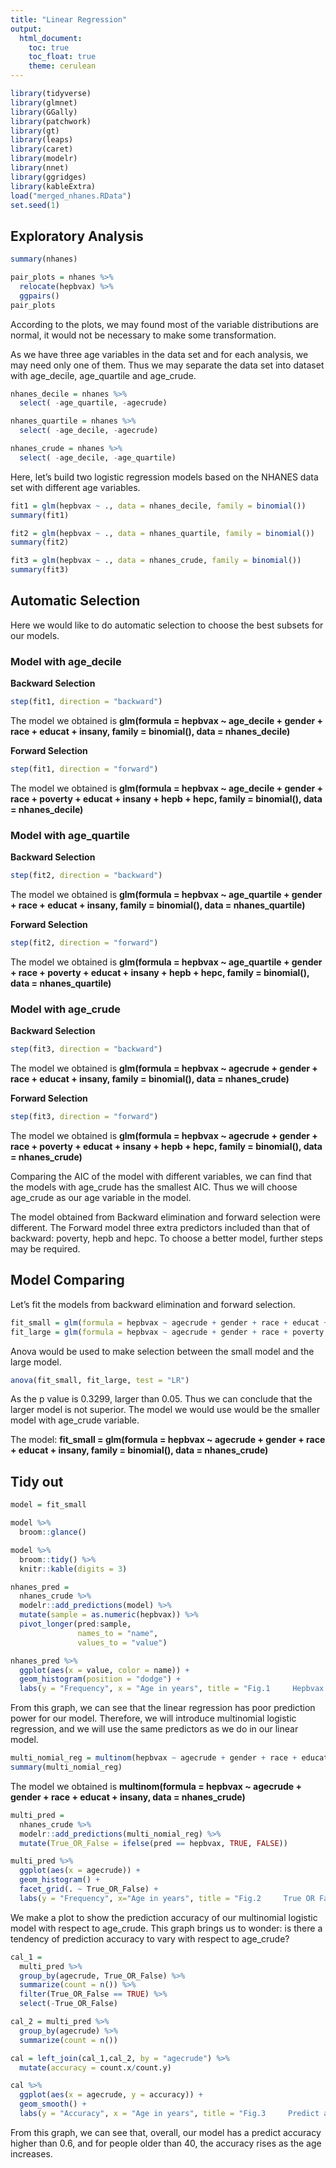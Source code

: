 ```yaml
---
title: "Linear Regression"
output:
  html_document:
    toc: true
    toc_float: true
    theme: cerulean
---
```


```r
library(tidyverse)
library(glmnet)
library(GGally)
library(patchwork)
library(gt)
library(leaps)
library(caret)
library(modelr)
library(nnet)
library(ggridges)
library(kableExtra)
load("merged_nhanes.RData")
set.seed(1)
```

## Exploratory Analysis ##

```r
summary(nhanes)
```

```r
pair_plots = nhanes %>%
  relocate(hepbvax) %>%
  ggpairs()
pair_plots
```

According to the plots, we may found most of the variable distributions are normal, it would not be necessary to make some transformation. 

As we have three age variables in the data set and for each analysis, we may need only one of them. Thus we may separate the data set into dataset with age_decile, age_quartile and age_crude.

```r
nhanes_decile = nhanes %>% 
  select( -age_quartile, -agecrude)

nhanes_quartile = nhanes %>%
  select( -age_decile, -agecrude)

nhanes_crude = nhanes %>%
  select( -age_decile, -age_quartile)
```

Here, let's build two logistic regression models based on the NHANES data set with different age variables.

```r
fit1 = glm(hepbvax ~ ., data = nhanes_decile, family = binomial())
summary(fit1)

fit2 = glm(hepbvax ~ ., data = nhanes_quartile, family = binomial())
summary(fit2)

fit3 = glm(hepbvax ~ ., data = nhanes_crude, family = binomial())
summary(fit3)
```

## Automatic Selection ##

Here we would like to do automatic selection to choose the best subsets for our models.

### Model with age_decile ###

__Backward Selection__
```r
step(fit1, direction = "backward")
```

The model we obtained is __glm(formula = hepbvax ~ age_decile + gender + race + educat + insany, family = binomial(), data = nhanes_decile)__ 

__Forward Selection__
```r
step(fit1, direction = "forward")
```

The model we obtained is __glm(formula = hepbvax ~ age_decile + gender + race + poverty + educat + insany + hepb + hepc, family = binomial(), data = nhanes_decile)__

### Model with age_quartile ###

__Backward Selection__
```r
step(fit2, direction = "backward")
```

The model we obtained is __glm(formula = hepbvax ~ age_quartile + gender + race + educat + insany, family = binomial(), data = nhanes_quartile)__ 

__Forward Selection__
```r
step(fit2, direction = "forward")
```

The model we obtained is __glm(formula = hepbvax ~ age_quartile + gender + race + poverty + educat + insany + hepb + hepc, family = binomial(), data = nhanes_quartile)__

### Model with age_crude ###
__Backward Selection__
```r
step(fit3, direction = "backward")
```

The model we obtained is __glm(formula = hepbvax ~ agecrude + gender + race + educat + insany, family = binomial(), data = nhanes_crude)__ 

__Forward Selection__
```r
step(fit3, direction = "forward")
```

The model we obtained is __glm(formula = hepbvax ~ agecrude + gender + race + poverty + educat + insany + hepb + hepc, family = binomial(), data = nhanes_crude)__

Comparing the AIC of the model with different variables, we can find that the models with age_crude has the smallest AIC. Thus we will choose age_crude as our age variable in the model.

The model obtained from Backward elimination and forward selection were different. The Forward model three extra predictors included than that of backward: poverty, hepb and hepc. To choose a better model, further steps may be required. 

## Model Comparing ##
Let's fit the models from backward elimination and forward selection.

```r
fit_small = glm(formula = hepbvax ~ agecrude + gender + race + educat + insany, family = binomial(), data = nhanes_crude)
fit_large = glm(formula = hepbvax ~ agecrude + gender + race + poverty + educat + insany + hepb + hepc, family = binomial(), data = nhanes_crude)
```

Anova would be used to make selection between the small model and the large model.

```r
anova(fit_small, fit_large, test = "LR")
```

As the p value is 0.3299, larger than 0.05. Thus we can conclude that the larger model is not superior. The model we would use would be the smaller model with age_crude variable.

The model: __fit_small = glm(formula = hepbvax ~ agecrude + gender + race + educat + insany, family = binomial(), data = nhanes_crude)__

## Tidy out ##
```r
model = fit_small

model %>% 
  broom::glance()

model %>% 
  broom::tidy() %>% 
  knitr::kable(digits = 3)
```

```r
nhanes_pred = 
  nhanes_crude %>% 
  modelr::add_predictions(model) %>% 
  mutate(sample = as.numeric(hepbvax)) %>%
  pivot_longer(pred:sample,
               names_to = "name",
               values_to = "value")

nhanes_pred %>%
  ggplot(aes(x = value, color = name)) + 
  geom_histogram(position = "dodge") + 
  labs(y = "Frequency", x = "Age in years", title = "Fig.1     Hepbvax prediction (Logistic Regression)")
```


From this graph, we can see that the linear regression has poor prediction power for our model. Therefore, we will introduce multinomial logistic regression, and we will use the same predictors as we do in our linear model.

```r
multi_nomial_reg = multinom(hepbvax ~ agecrude + gender + race + educat + insany, data = nhanes_crude)
summary(multi_nomial_reg)
```

The model we obtained is __multinom(formula = hepbvax ~ agecrude + gender + race + educat + insany,  data = nhanes_crude)__

```r
multi_pred = 
  nhanes_crude %>% 
  modelr::add_predictions(multi_nomial_reg) %>% 
  mutate(True_OR_False = ifelse(pred == hepbvax, TRUE, FALSE))

multi_pred %>% 
  ggplot(aes(x = agecrude)) + 
  geom_histogram() + 
  facet_grid(. ~ True_OR_False) + 
  labs(y = "Frequency", x="Age in years", title = "Fig.2     True OR False v.s Age (Multinomial)")
```

We make a plot to show the prediction accuracy of our multinomial logistic model with respect to age_crude. This graph brings us to wonder: is there a tendency of prediction accuracy to vary with respect to age_crude?

```r
cal_1 =  
  multi_pred %>% 
  group_by(agecrude, True_OR_False) %>% 
  summarize(count = n()) %>% 
  filter(True_OR_False == TRUE) %>% 
  select(-True_OR_False)

cal_2 = multi_pred %>% 
  group_by(agecrude) %>% 
  summarize(count = n())

cal = left_join(cal_1,cal_2, by = "agecrude") %>% 
  mutate(accuracy = count.x/count.y)

cal %>% 
  ggplot(aes(x = agecrude, y = accuracy)) +
  geom_smooth() + 
  labs(y = "Accuracy", x = "Age in years", title = "Fig.3     Predict accuracy v.s Age (Multinomial)")
```

From this graph, we can see that, overall, our model has a predict accuracy higher than 0.6, and for people older than 40, the accuracy rises as the age increases.

